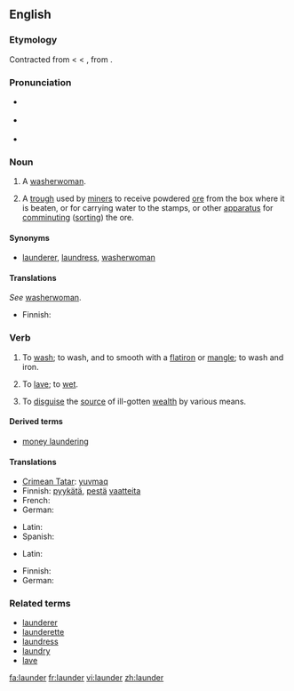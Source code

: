 {{was wotd|2007|October|5}}
{{wikipedia|dab=launder}}
==English==

===Etymology===
Contracted from {{OE.}} {{term|lavender}} < {{F.}} {{term|lavandière}} < {{LL.}} {{term|lavandena}}, from {{L.}} {{term|lavo|lavō|I wash}}.

===Pronunciation===
* {{a|RP}} {{IPA|/ˈlɔːndə/}}
* {{a|US}} {{IPA|/ˈlɑːndɚ/}}
* {{audio|en-us-launder.ogg|Audio (US)}}

===Noun===
{{en-noun}}

# {{obsolete}} A [[washerwoman]].
# {{mining}} A [[trough]] used by [[miner]]s to receive powdered [[ore]] from the box where it is beaten, or for carrying water to the stamps, or other [[apparatus]] for [[comminuting]] ([[sorting]]) the ore.

====Synonyms====
* {{i-c|washerwoman}} [[launderer]], [[laundress]], [[washerwoman]]

====Translations====
{{trans-top|washerwoman}}
''See'' [[washerwoman]].
{{trans-mid}}
{{trans-bottom}}

{{trans-top|trough used by miners}}
* Finnish: {{t-|fi|ränni}}
{{trans-mid}}
{{trans-bottom}}

===Verb===
{{en-verb}}

# {{italbrac|clothing}} To [[wash]]; to wash, and to smooth with a [[flatiron]] or [[mangle]]; to wash and iron.
# {{obsolete}} To [[lave]]; to [[wet]].
# {{italbrac|money}} To [[disguise]] the [[source]] of ill-gotten [[wealth]] by various means.

====Derived terms====
* [[money laundering]]

====Translations====
{{trans-top|to wash}}
* [[Crimean Tatar]]: [[yuvmaq]]
* Finnish: [[pyykätä]], [[pestä]] [[vaate|vaatteita]]
* French: {{t+|fr|blanchir}}
* German: {{t+|de|waschen}}
{{trans-mid}}
* Latin: {{t-|la|lavo|alt=lavō}}
* Spanish: {{t+|es|lavar}}
{{trans-bottom}}

{{trans-top|to wet}}
{{trans-mid}}
* Latin: {{t-|la|lavo|alt=lavō}}
{{trans-bottom}}

{{trans-top|to disguise the source of}}
* Finnish: {{t+|fi|pestä}}
* German: {{t+|de|waschen}}
{{trans-mid}}
{{trans-bottom}}

===Related terms===
* [[launderer]]
* [[launderette]]
* [[laundress]]
* [[laundry]]
* [[lave]]

[[fa:launder]]
[[fr:launder]]
[[vi:launder]]
[[zh:launder]]